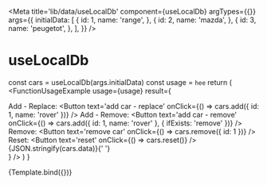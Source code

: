 
<Meta
  title='lib/data/useLocalDb'
  component={useLocalDb}
  argTypes={{}}
  args={{
    initialData: [
      {
        id: 1,
        name: 'range',
      },
      {
        id: 2,
        name: 'mazda',
      },
      {
        id: 3,
        name: 'peugetot',
      },
    ],
  }}
/>

# useLocalDb

  const cars = useLocalDb(args.initialData)
  const usage = `hee`
  return (
    <FunctionUsageExample
      usage={usage}
      result={
        <div>
          Add - Replace:
          <Button
            text='add car - replace'
            onClick={() => cars.add({ id: 1, name: 'rover' })}
          />
          Add - Remove:
          <Button
            text='add car - remove'
            onClick={() => cars.add({ id: 1, name: 'rover' }, { ifExists: 'remove' })}
          />
          Remove:
          <Button text='remove car' onClick={() => cars.remove({ id: 1 })} />
          Reset:
          <Button text='reset' onClick={() => cars.reset()} />
          {JSON.stringify(cars.data)}{' '}
        </div>
      }
    />
  )
}

<Canvas>
  <Story name='example' argTypes={{}} args={{}}>
    {Template.bind({})}
  </Story>
</Canvas>
